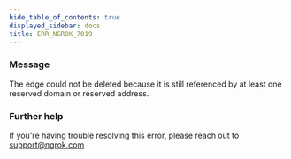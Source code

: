 ```yaml
---
hide_table_of_contents: true
displayed_sidebar: docs
title: ERR_NGROK_7019
---
```




### Message

The edge could not be deleted because it is still referenced by at least one reserved domain or reserved address.

<ErrorDetails error="err_ngrok_7019" />

### Further help

If you're having trouble resolving this error, please reach out to [support@ngrok.com](mailto:support@ngrok.com?subject=Help%20with%20ERR_NGROK_7019)
